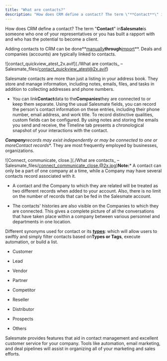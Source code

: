 ```yaml
---
title: "What are contacts?"
description: "How does CRM define a contact? The term \"**Contact**\" in**Salesmate**is someone who one of your representatives or you has built a rapport with and wh..."
---
```


How does CRM define a contact? The term "**Contact**" in**Salesmate**is someone who one of your representatives or you has built a rapport with and who has the potential to become a client.

Adding contacts to CRM can be done**[manually](https://support.salesmate.io/hc/en-us/articles/360039313352-How-to-add-a-Contact-)**through**[import](https://support.salesmate.io/hc/en-us/articles/360050448652-Learn-more-about-import-using-a-file)**. Deals and companies (accounts) are typically linked to contacts.

![contact_quickview_atest_2x.avif](./What are contacts_ – Salesmate_files/contact_quickview_atest@2x.avif)

Salesmate contacts are more than just a listing in your address book. They store and manage information, including notes, emails, files, and tasks in addition to collecting addresses and phone numbers.


*   You can link**Contact**data to the**Companies**they are connected to or keep them separate. Using the usual Salesmate fields, you can record the person's contact information on these entries, including their phone number, email address, and work title. To record distinctive qualities, custom fields can be configured. By using notes and storing the emails you send and receive, the Timeline tab presents a chronological snapshot of your interactions with the contact.



***Company**records may exist independently or may be connected to one or more**Contact records**. They are most frequently employed by businesses, organizations.

![Connect, communicate, close.](./What are contacts_ – Salesmate_files/connect_communicate_close.@2x.jpg)**Note:***   A contact can only be a part of one company at a time, while a Company may have several contacts record associated with it.

*   A contact and the Company to which they are related will be treated as two different records when added to your account. Also, there is no limit on the number of records that can be fed in the Salesmate account.

*   The contacts' histories are also visible on the Companies to which they are connected. This gives a complete picture of all the conversations that have taken place within a company between various personnel and departments in one location.

Different synonyms used for contact or its [**types**](https://support.salesmate.io/hc/en-us/articles/360038992032-Contact-Types): which will allow users to swiftly and simply filter contacts based on**Types or Tags**, execute automation, or build a list.


*   Customer

*   Lead

*   Vendor

*   Partner

*   Competitor

*   Reseller

*   Distributor

*   Prospects

*   Others

Salesmate provides features that aid in contact management and excellent customer service for your company. Tools like automation, email marketing, and deal pipelines will assist in organizing all of your marketing and sales efforts.
